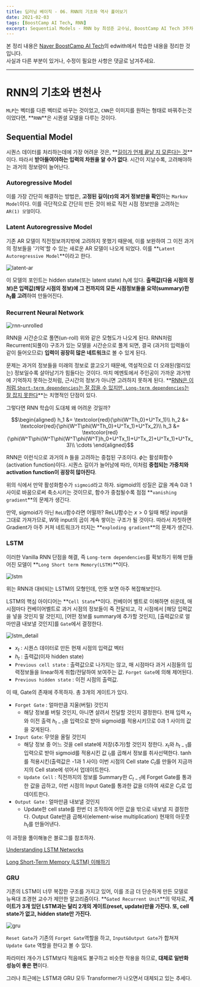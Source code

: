 ```yaml
---
title: 딥러닝 베이직 - 06. RNN의 기초와 역사 훑어보기
date: 2021-02-03
tags: [BoostCamp AI Tech, RNN]
excerpt: Sequential Models - RNN by 최성준 교수님, BoostCamp AI Tech 3주차
---
```

본 정리 내용은 [Naver BoostCamp AI Tech](https://boostcamp.connect.or.kr/)의 edwith에서 학습한 내용을 정리한 것입니다.  
사실과 다른 부분이 있거나, 수정이 필요한 사항은 댓글로 남겨주세요.

---

# RNN의 기초와 변천사

`MLP`는 벡터를 다른 벡터로 바꾸는 것이었고, `CNN`은 이미지를 원하는 형태로 바꿔주는것이었다면, **`RNN`**은 시퀀셜 모델을 다루는 것이다.

## Sequential Model

시퀀스 데이터를 처리하는데에 가장 어려운 것은, **<U>길이가 언제 끝날 지 모른다는 것</U>**이다. 따라서 **받아들여야하는 입력의 차원을 알 수가 없다**. 시간이 지날수록, 고려해야하는 과거의 정보량이 늘어난다.

### Autoregressive Model

이를 가장 간단히 해결하는 방법은, **고정된 길이($\tau)$의 과거 정보만을 확인**하는 `Markov Model`이다. 이를 극단적으로 간단히 만든 것이 바로 직전 시점 정보만을 고려하는 `AR(1) 모델`이다.

### Latent Autoregressive Model

기존 AR 모델이 직전정보까지밖에 고려하지 못했기 때문에, 이를 보완하여 그 이전 과거의 정보들을 '기억'할 수 있는 새로운 AR 모델이 나오게 되었다. 이를 **`Latent Autoregressive Model`**이라고 한다.

![latent-ar](latent-ar.png)

이 모델의 포인트는 hidden state(또는 latent state) $h_t$에 있다. **출력값(다음 시점의 정보)은 입력값(해당 시점의 정보)에 그 전까지의 모든 시점정보들을 요약(summary)한 $h_t$를 고려**하여 만들어진다. 

### Recurrent Neural Network

![rnn-unrolled](rnn-unrolled.png)

RNN을 시간순으로 풀면(un-roll) 위와 같은 모형도가 나오게 된다. RNN처럼 Recurrent(되풀이) 구조가 있는 모델을 시간순으로 풀게 되면, 결국 (과거의 입력들이 같이 들어오므로) **입력이 굉장히 많은 네트워크**로 볼 수 있게 된다.

문제는 과거의 정보들을 미래의 정보로 끌고오기 때문에, 역설적으로 더 오래된(멀리있는) 정보일수록 살아남기가 힘들다는 것이다. 마치 메멘토에서 주인공이 가까운 과거밖에 기억하지 못하는것처럼, 근시간의 정보가 아니면 고려하지 못하게 된다. **<U>RNN은 이처럼 `Short-term dependencies`는 잘 잡을 수 있지만, `Long-term dependencies`는 잘 잡지 못한다</U>**는 치명적인 단점이 있다.

그렇다면 RNN 학습이 도대체 왜 어려운 것일까?

$$\begin{aligned}
h_1 &= \textcolor{red}{\phi(W^Th_0}+U^Tx_1)\\
h_2 &= \textcolor{red}{\phi(W^T\phi(W^Th_0}+U^Tx_1)+U^Tx_2)\\
h_3 &= \textcolor{red}{\phi(W^T\phi(W^T\phi(W^T\phi(W^T}h_0+U^Tx_1)+U^Tx_2)+U^Tx_1)+U^Tx_3)\\
\cdots
\end{aligned}$$

RNN은 이런식으로 과거의 $h$ 들을 고려하는 중첩된 구조이다. $\phi$는 활성화함수(activation function)이다.  시퀀스 길이가 늘어남에 따라, 이처럼 **중첩되는 가중치와 activation function이 굉장히 많아진다**. 

위의 식에서 만약 활성화함수가 `sigmoid`라고 하자. sigmoid의 성질은 값을 계속 0과 1사이로 바꿈으로써 축소시키는 것이므로, 함수가 중첩될수록 점점 **`vanishing gradient`**의 문제가 생긴다.

만약, sigmoid가 아닌 `ReLU`함수라면 어떨까? ReLU함수는 $x>0$ 일때 해당 input을 그대로 가져가므로, $W$와 input의 곱이 계속 쌓이는 구조가 될 것이다. 따라서 자칫하면 Gradient가 아주 커져 네트워크가 터지는 **`exploding gradient`**의 문제가 생긴다.

### LSTM

이러한 Vanilla RNN 단점을 해결, 즉 `Long-term dependencies`를 확보하기 위해 만들어진 모델이 **`Long Short term Memory(LSTM)`**이다.

![lstm](lstm.png)

위는 RNN과 대비되는 LSTM의 모형인데, 언뜻 보면 아주 복잡해보인다.

LSTM의 핵심 아이디어는 **`Cell State`**이다. 컨베이어 벨트로 이해하면 쉬운데, 매 시점마다 컨베이어벨트로 과거 시점의 정보들이 죽 전달되고, 각 시점에서 [해당 입력값을 넣을 것인지 말 것인지], [어떤 정보를 summary에 추가할 것인지], [출력값으로 얼마만큼 내보낼 것인지]를 `Gate`에서 결정한다.

![lstm_detail](lstm_detail.png)

- $x_t$ : 시퀀스 데이터로 만든 현재 시점의 입력값 벡터
- $h_t$ : 출력값(이자 hidden state)
- `Previous cell state` : 출력값으로 나가지는 않고, 매 시점마다 과거 시점들의 입력정보들을 linear하게 취합/전달하여 보여주는 값. `Forget Gate`에 의해 제어된다.
- `Previous hidden state` : 이전 시점의 출력값.

이 때, Gate의 존재에 주목하자. 총 3개의 게이트가 있다.

- `Forget Gate` : 얼마만큼 지울(버릴) 것인지
    - 해당 정보를 버릴 것인지, 아니면 살려서 전달할 것인지 결정한다. 현재 입력 $x_t$와 이전 출력 $h_{t-1}$을 입력으로 받아 sigmoid를 적용시키므로 0과 1 사이의 값을 갖게된다.
- `Input Gate`: 무엇을 올릴 것인지
    - 해당 정보 중 어느 것을 cell state에 저장(추가)할 것인지 정한다. $x_t$와 $h_{t-1}$를 입력으로 받아 sigmoid를 적용시킨 값 $i_t$를 곱해서 정보를 취사선택한다. tanh를 적용시킨(출력값은 -1과 1 사이) 이번 시점의 Cell state $C_t$를 만들어 지금까지의 Cell state에 섞어서 업데이트한다.
    - `Update Cell` : 직전까지의 정보를 Summary한 $C_{t-1}$에 Forget Gate를 통과한 값을 곱하고,  이번 시점의 Input Gate를 통과한 값을 더하여 새로운 $C_t$로 업데이트한다.
- `Output Gate` : 얼마만큼 내보낼 것인지
    - Update한 cell state를 한번 더 조작하여 어떤 값을 밖으로 내보낼 지 결정한다. Output Gate만큼 곱해서(element-wise multiplication) 현재의 아웃풋 $h_t$를 만들어낸다.

이 과정을 풀이해놓은 블로그를 참조하자.

[Understanding LSTM Networks](http://colah.github.io/posts/2015-08-Understanding-LSTMs/)

[Long Short-Term Memory (LSTM) 이해하기](https://dgkim5360.tistory.com/entry/understanding-long-short-term-memory-lstm-kr)

### GRU

기존의 LSTM이 너무 복잡한 구조를 가지고 있어, 이를 조금 더 단순하게 만든 모델로 뉴욕대 조경현 교수가 제안한 알고리즘이다. **`Gated Recurrent Unit`**의 약자로, **게이트가 3개 있던 LSTM과는 달리 2개의 게이트(reset, update)만을 가진다. 또, cell state가 없고, hidden state만 가진다.**

![gru](gru.png)

`Reset Gate`가 기존의 `Forget Gate`역할을 하고, `Input&Output Gate`가 합쳐져 `Update Gate` 역할을 한다고 볼 수 있다.

파라미터 개수가 LSTM보다 적음에도 불구하고 비슷한 작용을 하므로, **대체로 일반화 성능이 좋은 편**이다.

그러나 최근에는 LSTM과 GRU 모두 Transformer가 나오면서 대체되고 있는 추세다.